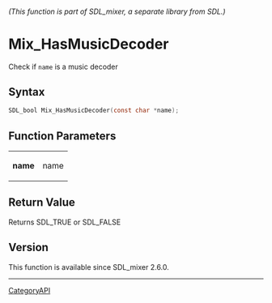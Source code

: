 ====== (This function is part of SDL_mixer, a separate library from SDL.) ======
= Mix_HasMusicDecoder =

Check if <code>name</code> is a music decoder 

== Syntax ==

<syntaxhighlight lang='c'>
SDL_bool Mix_HasMusicDecoder(const char *name);
</syntaxhighlight>

== Function Parameters ==

{|
|'''name'''
|name
|}

== Return Value ==

Returns SDL_TRUE or SDL_FALSE

== Version ==

This function is available since SDL_mixer 2.6.0.

----
[[CategoryAPI]]


